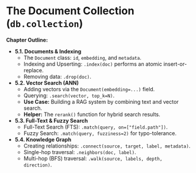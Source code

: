 # The Document Collection (`db.collection`)

**Chapter Outline:**

* **5.1. Documents & Indexing**
    * The `Document` class: `id`, `embedding`, and `metadata`.
    * Indexing and Upserting: `.index(doc)` performs an atomic insert-or-replace.
    * Removing data: `.drop(doc)`.
* **5.2. Vector Search (ANN)**
    * Adding vectors via the `Document(embedding=...)` field.
    * Querying: `.search(vector, top_k=N)`.
    * **Use Case:** Building a RAG system by combining text and vector search.
    * **Helper:** The `rerank()` function for hybrid search results.
* **5.3. Full-Text & Fuzzy Search**
    * Full-Text Search (FTS): `.match(query, on=["field.path"])`.
    * Fuzzy Search: `.match(query, fuzziness=2)` for typo-tolerance.
* **5.4. Knowledge Graph**
    * Creating relationships: `.connect(source, target, label, metadata)`.
    * Single-hop traversal: `.neighbors(doc, label)`.
    * Multi-hop (BFS) traversal: `.walk(source, labels, depth, direction)`.
